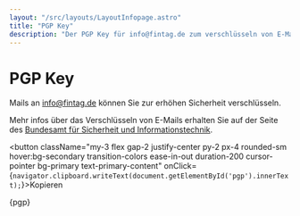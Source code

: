 ```yaml
---
layout: "/src/layouts/LayoutInfopage.astro"
title: "PGP Key"
description: "Der PGP Key für info@fintag.de zum verschlüsseln von E-Mails"
---
```


# PGP Key

Mails an info@fintag.de können Sie zur erhöhen Sicherheit verschlüsseln.

Mehr infos über das Verschlüsseln von E-Mails erhalten Sie auf der Seite des
<a target="_blank" href="https://www.bsi.bund.de/DE/Themen/Verbraucherinnen-und-Verbraucher/Informationen-und-Empfehlungen/Onlinekommunikation/Verschluesselt-kommunizieren/E-Mail-Verschluesselung/E-Mail-Verschluesselung-in-der-Praxis/e-mail-verschluesselung-in-der-praxis.html">Bundesamt für Sicherheit und Informationstechnik</a>.

<button className="my-3 flex gap-2 justify-center py-2 px-4 rounded-sm hover:bg-secondary transition-colors ease-in-out duration-200 cursor-pointer bg-primary text-primary-content"
        onClick={`navigator.clipboard.writeText(document.getElementById('pgp').innerText);`}>Kopieren</button>

<div id="pgp" className="overflow-x-auto p-2 rounded-sm bg-base-200 whitespace-pre font-mono max-w-fit">{pgp}</div>

